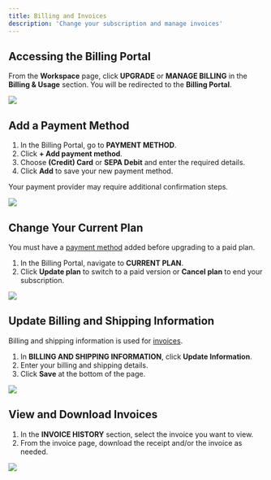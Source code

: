 ```yaml
---
title: Billing and Invoices
description: 'Change your subscription and manage invoices'
---
```


## Accessing the Billing Portal

From the **Workspace** page, click **UPGRADE** or **MANAGE BILLING** in the **Billing & Usage** section. You will be redirected to the **Billing Portal**.

![](./images/billing-usage-start.png)

## Add a Payment Method

1. In the Billing Portal, go to **PAYMENT METHOD**.
2. Click **+ Add payment method**.
3. Choose **(Credit) Card** or **SEPA Debit** and enter the required details.
4. Click **Add** to save your new payment method.

Your payment provider may require additional confirmation steps.

![](./images/billing-add-payment-method.png)

## Change Your Current Plan

You must have a [payment method](#add-a-payment-method) added before upgrading to a paid plan.

1. In the Billing Portal, navigate to **CURRENT PLAN**.
2. Click **Update plan** to switch to a paid version or **Cancel plan** to end your subscription.

![](./images/billing-change-plan.png)

## Update Billing and Shipping Information

Billing and shipping information is used for [invoices](#view-and-download-invoices).

1. In **BILLING AND SHIPPING INFORMATION**, click **Update Information**.
2. Enter your billing and shipping details.
3. Click **Save** at the bottom of the page.

![](./images/billing-update-information.png)

## View and Download Invoices

1. In the **INVOICE HISTORY** section, select the invoice you want to view.
2. From the invoice page, download the receipt and/or the invoice as needed.

![](./images/billing-download-invoice.png)